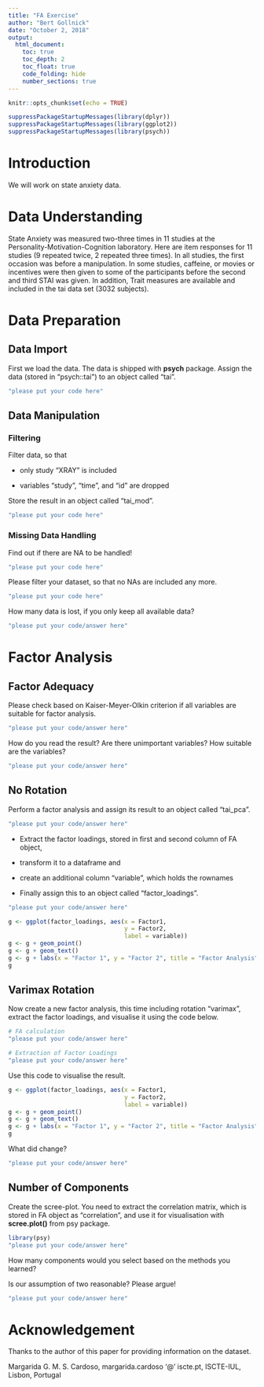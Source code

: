 ---
title: "FA Exercise"
author: "Bert Gollnick"
date: "October 2, 2018"
output: 
  html_document:
    toc: true
    toc_depth: 2
    toc_float: true
    code_folding: hide
    number_sections: true
---

```{r setup, include=FALSE}
knitr::opts_chunk$set(echo = TRUE)
```

```{r}
suppressPackageStartupMessages(library(dplyr))
suppressPackageStartupMessages(library(ggplot2))
suppressPackageStartupMessages(library(psych))
```

# Introduction

We will work on state anxiety data.

# Data Understanding

State Anxiety was measured two-three times in 11 studies at the Personality-Motivation-Cognition laboratory. Here are item responses for 11 studies (9 repeated twice, 2 repeated three times). In all studies, the first occasion was before a manipulation. In some studies, caffeine, or movies or incentives were then given to some of the participants before the second and third STAI was given. In addition, Trait measures are available and included in the tai data set (3032 subjects).

# Data Preparation

## Data Import

First we load the data. The data is shipped with **psych** package. Assign the data (stored in "psych::tai") to an object called "tai".

```{r}
"please put your code here"
```


## Data Manipulation

### Filtering

Filter data, so that 

- only study "XRAY" is included

- variables "study", "time", and "id" are dropped

Store the result in an object called "tai_mod".

```{r}
"please put your code here"
```


### Missing Data Handling

Find out if there are NA to be handled!

```{r}
"please put your code here"
```

Please filter your dataset, so that no NAs are included any more.


```{r}
"please put your code here"
```

How many data is lost, if you only keep all available data? 

```{r}
"please put your code/answer here"
```

# Factor Analysis

## Factor Adequacy

Please check based on Kaiser-Meyer-Olkin criterion if all variables are suitable for factor analysis.

```{r}
"please put your code/answer here"
```

How do you read the result? Are there unimportant variables? How suitable are the variables?

```{r}
"please put your code/answer here"
```

## No Rotation

Perform a factor analysis and assign its result to an object called "tai_pca". 

```{r}
"please put your code/answer here"
```

- Extract the factor loadings, stored in first and second column of FA object, 

- transform it to a dataframe and 

- create an additional column "variable", which holds the rownames

- Finally assign this to an object called "factor_loadings".

```{r}
"please put your code/answer here"
```

```{r}
g <- ggplot(factor_loadings, aes(x = Factor1, 
                                 y = Factor2, 
                                 label = variable))
g <- g + geom_point()
g <- g + geom_text()
g <- g + labs(x = "Factor 1", y = "Factor 2", title = "Factor Analysis")
g
```

## Varimax Rotation

Now create a new factor analysis, this time including rotation "varimax", extract the factor loadings, and visualise it using the code below.

```{r}
# FA calculation
"please put your code/answer here"

# Extraction of Factor Loadings
"please put your code/answer here"
```

Use this code to visualise the result.

```{r}
g <- ggplot(factor_loadings, aes(x = Factor1, 
                                 y = Factor2, 
                                 label = variable))
g <- g + geom_point()
g <- g + geom_text()
g <- g + labs(x = "Factor 1", y = "Factor 2", title = "Factor Analysis")
g
```

What did change? 

```{r}
"please put your code/answer here"
```

## Number of Components

Create the scree-plot. You need to extract the correlation matrix, which is stored in FA object as "correlation", and use it for visualisation with **scree.plot()** from psy package. 

```{r}
library(psy)
"please put your code/answer here"
```

How many components would you select based on the methods you learned?

Is our assumption of two reasonable? Please argue!

```{r}
"please put your code/answer here"
```

# Acknowledgement

Thanks to the author of this paper for providing information on the dataset.

Margarida G. M. S. Cardoso, margarida.cardoso '@' iscte.pt, ISCTE-IUL, Lisbon, Portugal
